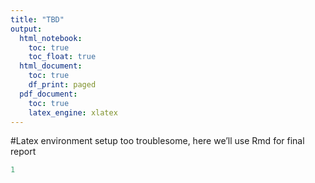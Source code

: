 ```yaml
---
title: "TBD"
output:
  html_notebook:
    toc: true
    toc_float: true
  html_document:
    toc: true
    df_print: paged
  pdf_document:
    toc: true
    latex_engine: xlatex
---
```


#Latex environment setup too troublesome, here we'll use Rmd for final report


```r
1
```
